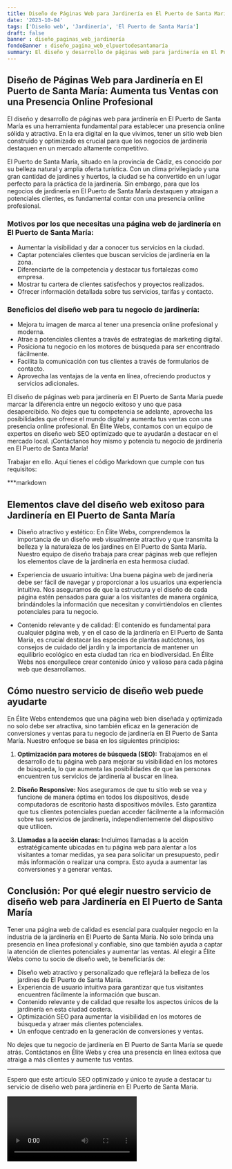 ```yaml
---
title: Diseño de Páginas Web para Jardinería en El Puerto de Santa María
date: '2023-10-04'
tags: ['Diseño web', 'Jardinería', 'El Puerto de Santa María']
draft: false
banner : diseño_paginas_web_jardinería
fondoBanner : diseño_pagina_web_elpuertodesantamaría
summary: El diseño y desarrollo de páginas web para jardinería en El Puerto de Santa María es una herramienta fundamental para establecer una presencia online sólida y atractiva. En la era digital en la que vivimos, tener un sitio web bien construido y optimizado es crucial para que los negocios de jardinería destaquen en un mercado altamente competitivo.
---
```


## Diseño de Páginas Web para Jardinería en El Puerto de Santa María: Aumenta tus Ventas con una Presencia Online Profesional

El diseño y desarrollo de páginas web para jardinería en El Puerto de Santa María es una herramienta fundamental para establecer una presencia online sólida y atractiva. En la era digital en la que vivimos, tener un sitio web bien construido y optimizado es crucial para que los negocios de jardinería destaquen en un mercado altamente competitivo.

El Puerto de Santa María, situado en la provincia de Cádiz, es conocido por su belleza natural y amplia oferta turística. Con un clima privilegiado y una gran cantidad de jardines y huertos, la ciudad se ha convertido en un lugar perfecto para la práctica de la jardinería. Sin embargo, para que los negocios de jardinería en El Puerto de Santa María destaquen y atraigan a potenciales clientes, es fundamental contar con una presencia online profesional.

### Motivos por los que necesitas una página web de jardinería en El Puerto de Santa María:

- Aumentar la visibilidad y dar a conocer tus servicios en la ciudad.
- Captar potenciales clientes que buscan servicios de jardinería en la zona.
- Diferenciarte de la competencia y destacar tus fortalezas como empresa.
- Mostrar tu cartera de clientes satisfechos y proyectos realizados.
- Ofrecer información detallada sobre tus servicios, tarifas y contacto.

### Beneficios del diseño web para tu negocio de jardinería:

- Mejora tu imagen de marca al tener una presencia online profesional y moderna.
- Atrae a potenciales clientes a través de estrategias de marketing digital.
- Posiciona tu negocio en los motores de búsqueda para ser encontrado fácilmente.
- Facilita la comunicación con tus clientes a través de formularios de contacto.
- Aprovecha las ventajas de la venta en línea, ofreciendo productos y servicios adicionales.

El diseño de páginas web para jardinería en El Puerto de Santa María puede marcar la diferencia entre un negocio exitoso y uno que pasa desapercibido. No dejes que tu competencia se adelante, aprovecha las posibilidades que ofrece el mundo digital y aumenta tus ventas con una presencia online profesional. En Élite Webs, contamos con un equipo de expertos en diseño web SEO optimizado que te ayudarán a destacar en el mercado local. ¡Contáctanos hoy mismo y potencia tu negocio de jardinería en El Puerto de Santa María!

<GifSeo />

<Cta />

Trabajar en ello. Aquí tienes el código Markdown que cumple con tus requisitos:

***markdown
## Elementos clave del diseño web exitoso para Jardinería en El Puerto de Santa María

- Diseño atractivo y estético: En Élite Webs, comprendemos la importancia de un diseño web visualmente atractivo y que transmita la belleza y la naturaleza de los jardines en El Puerto de Santa María. Nuestro equipo de diseño trabaja para crear páginas web que reflejen los elementos clave de la jardinería en esta hermosa ciudad.

- Experiencia de usuario intuitiva: Una buena página web de jardinería debe ser fácil de navegar y proporcionar a los usuarios una experiencia intuitiva. Nos aseguramos de que la estructura y el diseño de cada página estén pensados ​​para guiar a los visitantes de manera orgánica, brindándoles la información que necesitan y convirtiéndolos en clientes potenciales para tu negocio.

- Contenido relevante y de calidad: El contenido es fundamental para cualquier página web, y en el caso de la jardinería en El Puerto de Santa María, es crucial destacar las especies de plantas autóctonas, los consejos de cuidado del jardín y la importancia de mantener un equilibrio ecológico en esta ciudad tan rica en biodiversidad. En Élite Webs nos enorgullece crear contenido único y valioso para cada página web que desarrollamos.

## Cómo nuestro servicio de diseño web puede ayudarte

En Élite Webs entendemos que una página web bien diseñada y optimizada no solo debe ser atractiva, sino también eficaz en la generación de conversiones y ventas para tu negocio de jardinería en El Puerto de Santa María. Nuestro enfoque se basa en los siguientes principios:

1. **Optimización para motores de búsqueda (SEO):** Trabajamos en el desarrollo de tu página web para mejorar su visibilidad en los motores de búsqueda, lo que aumenta las posibilidades de que las personas encuentren tus servicios de jardinería al buscar en línea.

2. **Diseño Responsive:** Nos aseguramos de que tu sitio web se vea y funcione de manera óptima en todos los dispositivos, desde computadoras de escritorio hasta dispositivos móviles. Esto garantiza que tus clientes potenciales puedan acceder fácilmente a la información sobre tus servicios de jardinería, independientemente del dispositivo que utilicen.

3. **Llamadas a la acción claras:** Incluimos llamadas a la acción estratégicamente ubicadas en tu página web para alentar a los visitantes a tomar medidas, ya sea para solicitar un presupuesto, pedir más información o realizar una compra. Esto ayuda a aumentar las conversiones y a generar ventas.

## Conclusión: Por qué elegir nuestro servicio de diseño web para Jardinería en El Puerto de Santa María

Tener una página web de calidad es esencial para cualquier negocio en la industria de la jardinería en El Puerto de Santa María. No solo brinda una presencia en línea profesional y confiable, sino que también ayuda a captar la atención de clientes potenciales y aumentar las ventas. Al elegir a Élite Webs como tu socio de diseño web, te beneficiarás de:

- Diseño web atractivo y personalizado que reflejará la belleza de los jardines de El Puerto de Santa María.
- Experiencia de usuario intuitiva para garantizar que tus visitantes encuentren fácilmente la información que buscan.
- Contenido relevante y de calidad que resalte los aspectos únicos de la jardinería en esta ciudad costera.
- Optimización SEO para aumentar la visibilidad en los motores de búsqueda y atraer más clientes potenciales.
- Un enfoque centrado en la generación de conversiones y ventas.
  
No dejes que tu negocio de jardinería en El Puerto de Santa María se quede atrás. Contáctanos en Élite Webs y crea una presencia en línea exitosa que atraiga a más clientes y aumente tus ventas.
***
Espero que este artículo SEO optimizado y único te ayude a destacar tu servicio de diseño web para jardinería en El Puerto de Santa María.

<Video />

<CtaBot job='Jardinería' city='El Puerto de Santa María'/>

<Gmaps query='El Puerto de Santa María+españa+maps' />